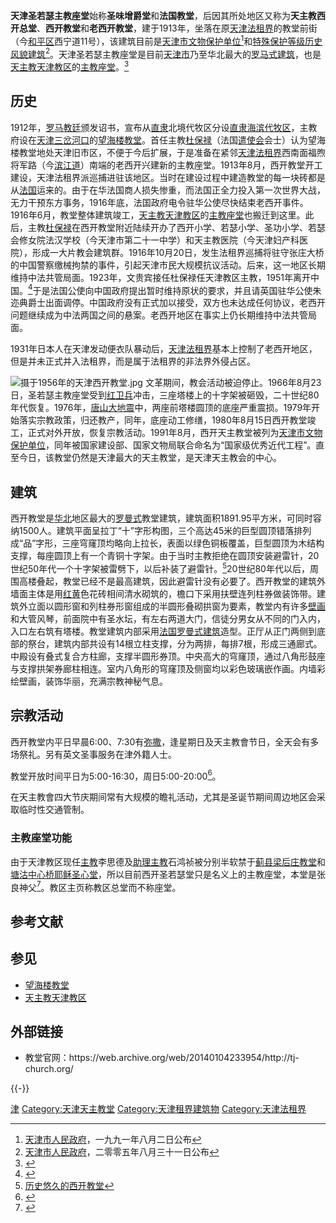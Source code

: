 {{文物保护单位
| 级别 = 省级
| 省区市 = 天津市
| 名称 = 西开天主教堂
| 图片 = [[File:XikaiCathedral.jpg|200px]]
| 编号 = 2-18
| 分类 = 古建筑及历史纪念建筑物
| 时代 = 1916年
| 所在 = [[天津市|天津市]][[和平区_(天津市)|和平区]]
| 登录 = 1991年8月2日
}}

'''天津圣若瑟主教座堂'''始称'''圣味增爵堂'''和'''法国教堂'''，后因其所处地区又称为'''天主教西开总堂'''、'''西开教堂'''和'''老西开教堂'''，建于1913年，坐落在原[[天津法租界|天津法租界]]的教堂前街（今[[和平区_(天津市)|和平区]]西宁道11号），该建筑目前是[[天津市文物保护单位|天津市文物保护单位]]<ref>[[天津市人民政府|天津市人民政府]]，一九九一年八月二日公布</ref>和[[天津历史风貌建筑|特殊保护等级历史风貌建筑]]<ref>[[天津市人民政府|天津市人民政府]]，二零零五年八月三十一日公布</ref>。天津圣若瑟主教座堂是目前[[天津市|天津市]]乃至华北最大的[[罗曼式建筑|罗马式建筑]]，也是[[天主教天津教区|天主教天津教区]]的[[主教座堂|主教座堂]]。<ref>{{Cite web |url=http://www2.tjfdc.gov.cn/Lists/List6/DispForm.aspx?ID=13809 |title=西开教堂 |accessdate=2010-04-25 |archive-date=2013-06-28 |archive-url=https://archive.is/20130628083912/http://www2.tjfdc.gov.cn/Lists/List6/DispForm.aspx?ID=13809 |dead-url=no }}</ref> 

== 历史 ==
{{Main|老西开事件|天津法租界}}
1912年，[[罗马教廷|罗马教廷]]颁发诏书，宣布从[[直隶|直隶]]北境代牧区分设[[天主教天津教区|直隶海滨代牧区]]，主教府设在[[天津|天津]][[三岔河口|三岔河口]]的[[望海楼教堂|望海楼教堂]]。首任主教[[杜保禄|杜保禄]]（法国[[遣使会|遣使会]]会士）认为望海楼教堂地处天津旧市区，不便于今后扩展，于是准备在紧邻[[天津法租界|天津法租界]]西南面福煦将军路（今[[滨江道|滨江道]]）南端的老西开兴建新的主教座堂。1913年8月，西开教堂开工建设，天津法租界派巡捕进驻该地区。当时在建设过程中建造教堂的每一块砖都是从[[法国|法国]]运来的。由于在华法国商人损失惨重，而法国正全力投入第一次世界大战，无力干预东方事务，1916年底，法国政府电令驻华公使尽快结束老西开事件。1916年6月，教堂整体建筑竣工，[[天主教天津教区|天主教天津教区]]的[[主教座堂|主教座堂]]也搬迁到这里。此后，主教[[杜保禄|杜保禄]]在西开教堂附近陆续开办了西开小学、若瑟小学、圣功小学、若瑟会修女院法汉学校（今天津市第二十一中学）和天主教医院（今天津妇产科医院），形成一大片教会建筑群。1916年10月20日，发生法租界巡捕将驻守张庄大桥的中国警察缴械拘禁的事件，引起天津市民大规模抗议活动。后来，这一地区长期维持中法共管局面。1923年，文贵宾接任杜保禄任天津教区主教，1951年离开中国。<ref name=法国教堂>{{cite web|title=为什么天津西开教堂被称为“法国教堂”|url=http://www.tj-church.org/news_show.asp?id=6451|publisher=天津西开教堂|accessdate=2014年7月29日|archive-date=2016年3月5日|archive-url=https://web.archive.org/web/20160305163100/http://tj-church.org/news_show.asp?id=6451|dead-url=yes}}</ref>于是法国公使向中国政府提出暂时维持原状的要求，并且请英国驻华公使朱迩典爵士出面调停。中国政府没有正式加以接受，双方也未达成任何协议，老西开问题继续成为中法两国之间的悬案。老西开地区在事实上仍长期维持中法共管局面。

1931年日本人在天津发动便衣队暴动后，[[天津法租界|天津法租界]]基本上控制了老西开地区，但是并未正式并入法租界，而是属于法租界的非法界外侵占区。

[[File:摄于1956年的天津西开教堂.jpg|thumb]]
文革期间，教会活动被迫停止。1966年8月23日，圣若瑟主教座堂受到[[红卫兵|红卫兵]]冲击，三座塔楼上的十字架被砸毁，二十世纪80年代恢复。1976年，[[唐山大地震|唐山大地震]]中，两座前塔楼圆顶的底座严重震损。1979年开始落实宗教政策，归还教产，同年，底座动工修缮，1980年8月15日西开教堂竣工，正式对外开放，恢复宗教活动。1991年8月，西开天主教堂被列为[[天津市文物保护单位|天津市文物保护单位]]，同年被国家建设部、国家文物局联合命名为“国家级优秀近代工程”。直至今日，该教堂仍然是天津最大的天主教堂，是天津天主教会的中心。

== 建筑 ==
{{天津历史风貌建筑
| 省区市 = 天津市
| 名称 = 西开教堂
| 图片 = [[File:Xikai_Cathedral_of_Tianjin_China(Profile).jpg|200px]]
| 编号 = 0110039
| 等级 = 特殊保护
| 时代 = 1916年
| 所在 = [[天津市|天津市]][[和平区_(天津市)|和平区]]
| 公布 = 2005年8月31日
}}
西开教堂是[[华北|华北]]地区最大的[[罗曼式建筑|罗曼式]]教堂建筑，建筑面积1891.95平方米，可同时容纳1500人。建筑平面呈拉丁“十”字形构图，三个高达45米的巨型圆顶错落排列成“品”字形，三座穹窿顶均略向上拉长，表面以绿色铜板覆盖，巨型圆顶为木结构支撑，每座圆顶上有一个青铜十字架。由于当时主教拒绝在圆顶安装避雷针，20世纪50年代一个十字架被雷劈下，以后补装了避雷针。<ref>[http://www.jwb.com.cn/jjzb/html/2009-07/07/content_340674.htm 历史悠久的西开教堂]{{dead link|date=2017年12月 |bot=InternetArchiveBot |fix-attempted=yes }}</ref>20世纪80年代以后，周围高楼叠起，教堂已经不是最高建筑，因此避雷针没有必要了。西开教堂的建筑外墙面主体是用[[红色|红]][[黄色|黄]]色花砖相间清水砌筑的，檐口下采用扶壁连列柱券做装饰带。建筑外立面以圆形窗和列柱券形窗组成的半圆形叠砌拱窗为要素，教堂内有许多[[壁画|壁画]]和大管风琴，前面院中有圣水坛，有左右两道大门，信徒分男女从不同的门入内，入口左右筑有塔楼。教堂建筑内部采用[[法国|法国]][[罗曼式建筑|罗曼式建筑]]造型。正厅从正门两侧到底部的祭台，建筑内部共设有14根立柱支撑，分为两排，每排7根，形成三通廊式。中殿设有叠式复合方柱廊，支撑半圆形券顶。中央高大的穹窿顶，通过八角形鼓座与支撑拱架券廊柱相连。室内八角形的穹窿顶及侧窗均以彩色玻璃嵌作画。内墙彩绘壁画，装饰华丽，充满宗教神秘气息。

== 宗教活动 ==
西开教堂内平日早晨6:00、7:30有[[弥撒|弥撒]]，逢星期日及天主教會节日，全天会有多场祭礼。另有英文圣事服务在津外籍人士。

教堂开放时间平日为5:00-16:30，周日5:00-20:00<ref>{{cite web|url=http://www.tj-church.org/news_show.asp?id=276|title=西开总堂弥撒时间安排|publisher=天津教区西开总堂|date=|accessdate=2012年3月17日|deadurl=yes|archiveurl=https://web.archive.org/web/20120220161450/http://www.tj-church.org/news_show.asp?id=276|archivedate=2012年2月20日}}</ref>。

在天主教會四大节庆期间常有大规模的瞻礼活动，尤其是圣诞节期间周边地区会采取临时性交通管制。

===主教座堂功能===
由于天津教区现任[[主教|主教]]李思德及[[助理主教|助理主教]]石鸿祯被分别半软禁于[[蓟县|蓟县]][[梁后庄教堂|梁后庄教堂]]和[[塘沽|塘沽]][[中心桥耶稣圣心堂|中心桥耶稣圣心堂]]，所以目前西开圣若瑟堂只是名义上的主教座堂，本堂是张良神父<ref>{{cite web|url=http://www.tj-church.org/about.asp?id=191|title=堂区简介|publisher=天津教区西开总堂|date=|accessdate=2012年3月17日|deadurl=yes|archiveurl=https://web.archive.org/web/20120220160719/http://www.tj-church.org/about.asp?id=191|archivedate=2012年2月20日}}</ref>。教区主页称教区总堂而不称座堂。

==参考文献==
{{Reflist}}

==参见==
*[[望海楼教堂|望海楼教堂]]
*[[天主教天津教区|天主教天津教区]]

==外部链接==
* 教堂官网：https://web.archive.org/web/20140104233954/http://tj-church.org/

{{-}}
{{天津教堂}}
{{天津近代历史文化专题}}
{{天津市文物保护单位}}

[[Category:中国天主教主教座堂|津]]
[[Category:天津天主教堂|Category:天津天主教堂]]
[[Category:天津租界建筑物|Category:天津租界建筑物]]
[[Category:天津法租界|Category:天津法租界]]